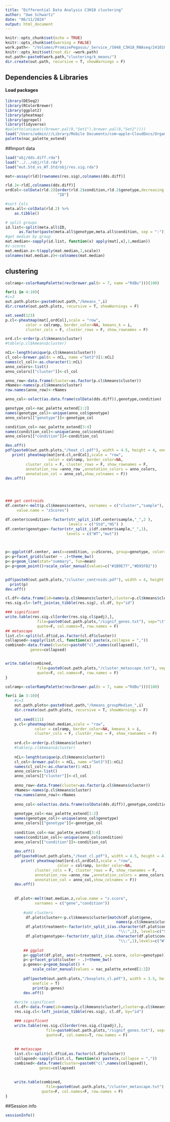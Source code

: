 ```yaml
---
title: "Differential Data Analysis C3H18 clustering"
author: "Uwe Schwartz"
date: "06/11/2024"
output: html_document
---
```


```r
knitr::opts_chunk$set(echo = TRUE)
knitr::opts_chunk$set(warning = FALSE)
work.path<- "/Volumes/PromisePegasus/_Service_/S048_C3H18_RNAseq/241010_gene_expr/trimmed/Analysis/DiffExp/pairWise_rmvSamps/"
knitr::opts_knit$set(root.dir =work.path)
out.path<-paste0(work.path,"clustering/k_means/")
dir.create(out.path, recursive = T, showWarnings = F)
```

## Dependencies & Libraries

#### Load packages
```r
library(DESeq2)
library(RColorBrewer)
library(ggplot2)
library(pheatmap)
library(ggrepel)
library(tidyverse)
#palette(unique(c(brewer.pal(9,"Set1"),brewer.pal(8,"Set2"))))
load("/Users/admin///Library/Mobile Documents/com~apple~CloudDocs/Organisation_NAC/Cooperate_Design/colors/nac_palette_extend.rda")
palette(nac_palette_extend)
```

##Import data

```r
load("obj/dds.diff.rda")
load("../../obj/rld.rda")
load("mut.Std_vs_WT.Std/obj/res.sig.rda")

```

```r
mat<-assay(rld)[rownames(res.sig),colnames(dds.diff)]

rld.2<-rld[,colnames(dds.diff)]
ordCol<-colData(rld.2)[order(rld.2$condition,rld.2$genotype,decreasing = T),
                       "ID"]

#sort Cols
meta.all<-colData(rld.2) %>% 
    as.tibble() 

# split groups
id.list<-split(meta.all$ID, 
      as.factor(paste(meta.all$genotype,meta.all$condition, sep = ":")))
#get median by group
mat.median<-sapply(id.list, function(x) apply(mat[,x],1,median))
#z-scores
mat.median.z<-t(apply(mat.median,1,scale))
colnames(mat.median.z)<-colnames(mat.median)


```



## clustering
```r
colramp<-colorRampPalette(rev(brewer.pal(n = 7, name ="RdBu")))(100)

for(i in 4:10){
#i=3
out.path.plots<-paste0(out.path,"/kmeans_",i)
dir.create(out.path.plots, recursive = T, showWarnings = F)

set.seed(123)
p.cl<-pheatmap(mat[,ordCol],scale = "row", 
         color = colramp, border_color=NA, kmeans_k = i,
         cluster_cols = F, cluster_rows = F, show_rownames = F)

ord.cl<-order(p.cl$kmeans$cluster)
#table(p.cl$kmeans$cluster)

nCL<-length(unique(p.cl$kmeans$cluster))
cl_col<-brewer.pal(n = nCL, name ="Set3")[1:nCL]
names(cl_col)<-as.character(1:nCL)
anno_colors<-list()
anno_colors[["cluster"]]<-cl_col

anno_row<-data.frame(cluster=as.factor(p.cl$kmeans$cluster))
rNames<-names(p.cl$kmeans$cluster)
row.names(anno_row)<-rNames

anno_col<-select(as.data.frame(colData(dds.diff)),genotype,condition) 

genotype_col<-nac_palette_extend[1:2]
names(genotype_col)<-unique(anno_col$genotype)
anno_colors[["genotype"]]<-genotype_col

condition_col<-nac_palette_extend[3:4]
names(condition_col)<-unique(anno_col$condition)
anno_colors[["condition"]]<-condition_col

dev.off()
pdf(paste0(out.path.plots,"/heat_cl.pdf"), width = 4.5, height = 4, onefile = T)
   print( pheatmap(mat[ord.cl,ordCol],scale = "row",
                   color = colramp, border_color=NA,
         cluster_cols = F, cluster_rows = F, show_rownames = F,
         annotation_row =anno_row ,annotation_colors = anno_colors,
         annotation_col = anno_col,show_colnames = F))
dev.off()




### get centroids
df.center<-melt(p.cl$kmeans$centers, varnames = c("cluster","sample"),
     value.name = "zScores")

df.center$condition<-factor(str_split_i(df.center$sample,"_",2 ),
                            levels = c("Std","HS") )
df.center$genotype<-factor(str_split_i(df.center$sample,"_",1), 
                           levels = c("WT","mut")) 


  
p<-ggplot(df.center, aes(x=condition, y=zScores, group=genotype, color=genotype))
p<-p+facet_grid(cluster ~ .)+theme_bw()
p<-p+geom_line(stat="summary", fun=mean)
p<-p+geom_point()+scale_color_manual(values=c("#1B9E77","#D95F02"))


pdf(paste0(out.path.plots,"/cluster_centroids.pdf"), width = 4, height = 3.5)
  print(p)  
dev.off()

cl.df<-data.frame(id=names(p.cl$kmeans$cluster),cluster=p.cl$kmeans$cluster)
res.sig.cl<-left_join(as_tibble(res.sig), cl.df, by="id")

### significant  
write.table(res.sig.cl[order(res.sig.cl$padj),],
              file=paste0(out.path.plots,"/signif_genes.txt"), sep="\t",
              quote=F, col.names=T, row.names = F)
## metascape
list.cl<-split(cl.df$id,as.factor(cl.df$cluster))
collapsed<-sapply(list.cl, function(x) paste(x,collapse = ","))
combined<-data.frame(cluster=paste0("cl",names(collapsed)),
           genes=collapsed)


write.table(combined,
              file=paste0(out.path.plots,"/cluster_metascape.txt"), sep="\t",
              quote=F, col.names=F, row.names = F)
}


```

```r
colramp<-colorRampPalette(rev(brewer.pal(n = 7, name ="RdBu")))(100)

for(i in 3:10){
    #i=3
    out.path.plots<-paste0(out.path,"/kmeans_groupMedian_",i)
    dir.create(out.path.plots, recursive = T, showWarnings = F)
    
    set.seed(111)
    p.cl<-pheatmap(mat.median,scale = "row", 
             color = colramp, border_color=NA, kmeans_k = i,
             cluster_cols = F, cluster_rows = F, show_rownames = F)
    
    ord.cl<-order(p.cl$kmeans$cluster)
    #table(p.cl$kmeans$cluster)
    
    nCL<-length(unique(p.cl$kmeans$cluster))
    cl_col<-brewer.pal(n = nCL, name ="Set3")[1:nCL]
    names(cl_col)<-as.character(1:nCL)
    anno_colors<-list()
    anno_colors[["cluster"]]<-cl_col
    
    anno_row<-data.frame(cluster=as.factor(p.cl$kmeans$cluster))
    rNames<-names(p.cl$kmeans$cluster)
    row.names(anno_row)<-rNames
    
    anno_col<-select(as.data.frame(colData(dds.diff)),genotype,condition) 
    
    genotype_col<-nac_palette_extend[1:2]
    names(genotype_col)<-unique(anno_col$genotype)
    anno_colors[["genotype"]]<-genotype_col
    
    condition_col<-nac_palette_extend[3:4]
    names(condition_col)<-unique(anno_col$condition)
    anno_colors[["condition"]]<-condition_col
    
    dev.off()
    pdf(paste0(out.path.plots,"/heat_cl.pdf"), width = 4.5, height = 4, onefile = T)
       print( pheatmap(mat[ord.cl,ordCol],scale = "row",
                       color = colramp, border_color=NA,
             cluster_cols = F, cluster_rows = F, show_rownames = F,
             annotation_row =anno_row ,annotation_colors = anno_colors,
             annotation_col = anno_col,show_colnames = F))
    dev.off()
    
    
    df.plot<-melt(mat.median.z,value.name = "z.score", 
             varnames = c("gene","condition"))
        
        #add clusters
         df.plot$cluster<-p.cl$kmeans$cluster[match(df.plot$gene,
                                                 names(p.cl$kmeans$cluster))]
         df.plot$treatment<-factor(str_split_i(as.character(df.plot$condition), 
                                                  "\\:",2), levels=c("Std","HS"))
         df.plot$genotype<-factor(str_split_i(as.character(df.plot$condition), 
                                                  "\\:",1),levels=c("WT","mut"))
         
        ## ggplot
        p<-ggplot(df.plot, aes(x=treatment, y=z.score, color=genotype))
        p<-p+facet_grid(cluster ~ .)+theme_bw()
        p.genes<-p+geom_boxplot() + 
            scale_color_manual(values = nac_palette_extend[1:2])
        
        pdf(paste0(out.path.plots,"/boxplots_cl.pdf"), width = 3.5, height = 1+i*0.8, 
            onefile = T)
            print(p.genes)
        dev.off()
    
    #write significant        
    cl.df<-data.frame(id=names(p.cl$kmeans$cluster),cluster=p.cl$kmeans$cluster)
    res.sig.cl<-left_join(as_tibble(res.sig), cl.df, by="id")

    ### significant  
    write.table(res.sig.cl[order(res.sig.cl$padj),],
                  file=paste0(out.path.plots,"/signif_genes.txt"), sep="\t",
                  quote=F, col.names=T, row.names = F)
        
        
    ## metascape
    list.cl<-split(cl.df$id,as.factor(cl.df$cluster))
    collapsed<-sapply(list.cl, function(x) paste(x,collapse = ","))
    combined<-data.frame(cluster=paste0("cl",names(collapsed)),
               genes=collapsed)
    
    
    write.table(combined,
                  file=paste0(out.path.plots,"/cluster_metascape.txt"), sep="\t",
                quote=F, col.names=F, row.names = F)
}


```





##Session info
```r
sessionInfo()


```



